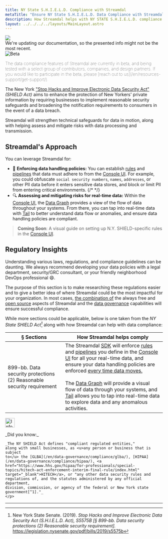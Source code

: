 ```yaml
---
title: NY State S.H.I.E.L.D. Compliance with Streamdal
metaTitle: "Ensure NY State S.H.I.E.L.D. Data Compliance with Streamdal"
description: How Streamdal helps with NY STATE S.H.I.E.L.D. compliance
layout: ../../../../layouts/MainLayout.astro
---
```



<div class="addl-wrapper">
<div class="addl">
<img src={information} class="uimage" />
<div class="addlcontent">
We're updating our documentation, so the presented info might not be the
most recent.
</div>
</div>
</div>

<Notification type="checked">
  <img src={beta} alt="Beta" />
  <p style="font-weight: lighter;">The data compliance features of Streamdal 
  are currently in beta, and being tested with a select group of contributors, 
  companies, and design partners. If you would like to participate in the beta, 
  please 
  [reach out to us](/en/resources-support/get-support/).</p>
</Notification>

The New York <a href="https://www.nysenate.gov/legislation/bills/2019/S5575" target="_blank">"Stop Hacks and Improve Electronic Data Security Act"</a> 
_(SHIELD Act)_ aims to enhance the protection of New Yorkers' private information 
by requiring businesses to implement reasonable security safeguards and 
broadening the notification requirements to consumers in the event of a data 
breach.

Streamdal will strengthen technical safeguards for data in motion, along with 
helping assess and mitigate risks with data processing and transmission.

## Streamdal's Approach

You can leverage Streamdal for:

- 🚓 **<span class="ykeyword">Enforcing data handling policies</span>:** You can establish <a href="/en/resources-support/glossary/#rule-or-step" class="pkeyword">rules</a> and <a href="/en/resources-support/glossary/#pipeline-or-ruleset" class="pkeyword">pipelines</a> that data must adhere to from the [Console UI](/en/core-components/console-ui/). For example, you could obfuscate `social security numbers`, `names`, `addresses`, or other PII data before it enters sensitive data stores, and block or limit PII from entering critical environments.
{/* */}
- 🔍 **<span class="ykeyword">Assessing and mitigating risks for real-time data</span>:** Within the [Console UI](/en/core-components/console-ui/), the [Data Graph](/en/core-components/console-ui#data-graph) provides a view of the flow of data throughout your systems. From there, you can tap into real-time data with [Tail](/en/guides/tail/) to better understand data flow or anomalies, and ensure data handling policies are compliant.

> **Coming Soon**: A visual guide on setting up N.Y. SHIELD-specific rules in the 
[Console UI](/en/core-components/console-ui/).

## Regulatory Insights

Understanding various laws, regulations, and compliance guidelines can be 
daunting. We always recommend developing your data policies with a legal 
department, security/GRC consultant, or your friendly neighborhood DevOps 
professional 😄.

The purpose of this section is to make researching these regulations easier and 
to give a better idea of where Streamdal could be the most impactful for your 
organization. In most cases, <u>the combination of</u> the always free and 
[open source](/en/resources-support/open-source/) aspects of Streamdal and the 
[data governance](/en/data-governance/overview/) capabilities will ensure 
successful compliance. 

While more sections could be applicable, below is one taken from the 
_NY State SHIELD Act[^1]_ along with how Streamdal can help with data 
compliance:

| § Sections | How Streamdal helps comply |
|-|-|
| 899-bb. Data security protections (2) Reasonable security requirement | The Streamdal [SDK](/en/core-components/sdk/) will enforce [rules](/en/resources-support/glossary/#rule-or-step) and [pipelines](/en/resources-support/glossary/#pipeline-or-ruleset) you define in the [Console UI](/en/core-components/console-ui/) for all your real-time data, and ensure your data handling policies are enforced <u>every time data moves.</u> <br /><br /> The [Data Graph](/en/core-components/console-ui#data-graph) will provide a visual flow of data through your systems, and [Tail](/en/guides/tail/) allows you to tap into real-time data to explore data and any anomalous activities. |

<Notification type="information">
  <img src={info} alt="Information" width="30px" height="30px" />
  <div class="prose-md prose-p:my-2 prose-a:text-purple-dark prose-a:underline">
    <p>
    _Did you know:_
    
    _The NY SHIELD Act defines "compliant regulated entities," 
    along with small businesses, as <u>any person or business that is subject 
    to</u> the [GLBA](/en/data-governance/compliance/glba/), [HIPAA](/en/data-governance/compliance/hipaa/), <a href="https://www.hhs.gov/hipaa/for-professionals/special-topics/hitech-act-enforcement-interim-final-rule/index.html" target="_blank">HITECH</a>, or "any other data security rules and 
    regulations of, and the statutes administered by any official department, 
    division, commission, or agency of the federal or New York state 
    government[^1]."_
    </p>
  </div>
</Notification>

___

[^1]: New York State Senate. (2019). _Stop Hacks and Improve Electronic Data Security Act (S.H.I.E.L.D. Act), S5575B [§ 899-bb. Data security protections (2) Reasonable security requirement]._ https://legislation.nysenate.gov/pdf/bills/2019/s5575b